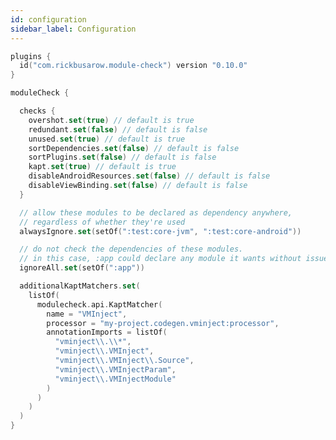 ```yaml
---
id: configuration
sidebar_label: Configuration
---
```



``` kotlin
plugins {
  id("com.rickbusarow.module-check") version "0.10.0"
}

moduleCheck {

  checks {
    overshot.set(true) // default is true
    redundant.set(false) // default is false
    unused.set(true) // default is true
    sortDependencies.set(false) // default is false
    sortPlugins.set(false) // default is false
    kapt.set(true) // default is true
    disableAndroidResources.set(false) // default is false
    disableViewBinding.set(false) // default is false
  }

  // allow these modules to be declared as dependency anywhere,
  // regardless of whether they're used
  alwaysIgnore.set(setOf(":test:core-jvm", ":test:core-android"))

  // do not check the dependencies of these modules.
  // in this case, :app could declare any module it wants without issue
  ignoreAll.set(setOf(":app"))

  additionalKaptMatchers.set(
    listOf(
      modulecheck.api.KaptMatcher(
        name = "VMInject",
        processor = "my-project.codegen.vminject:processor",
        annotationImports = listOf(
          "vminject\\.\\*",
          "vminject\\.VMInject",
          "vminject\\.VMInject\\.Source",
          "vminject\\.VMInjectParam",
          "vminject\\.VMInjectModule"
        )
      )
    )
  )
}
```
